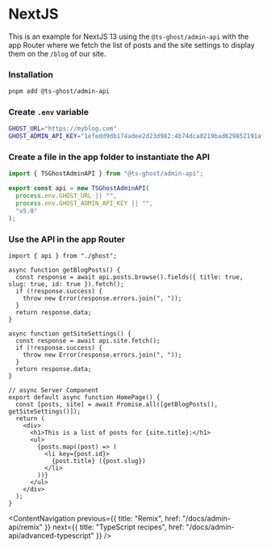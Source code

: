 # NextJS

This is an example for NextJS 13 using the `@ts-ghost/admin-api` with the app Router where we fetch the list of posts and the site settings to display them on the `/blog` of our site.

<Steps>

### Installation

```bash title="Terminal"
pnpm add @ts-ghost/admin-api
```

### Create `.env` variable

```bash title=".env"
GHOST_URL="https://myblog.com"
GHOST_ADMIN_API_KEY="1efedd9db174adee2d23d982:4b74dca0219bad629852191af326a45037346c2231240e0f7aec1f9371cc14e8"
```

### Create a file in the app folder to instantiate the API

```ts title="app/blog/ghost.ts"
import { TSGhostAdminAPI } from "@ts-ghost/admin-api";

export const api = new TSGhostAdminAPI(
  process.env.GHOST_URL || "",
  process.env.GHOST_ADMIN_API_KEY || "",
  "v5.0"
);
```

### Use the API in the app Router

```tsx title="app/blog/page.tsx"
import { api } from "./ghost";

async function getBlogPosts() {
  const response = await api.posts.browse().fields({ title: true, slug: true, id: true }).fetch();
  if (!response.success) {
    throw new Error(response.errors.join(", "));
  }
  return response.data;
}

async function getSiteSettings() {
  const response = await api.site.fetch();
  if (!response.success) {
    throw new Error(response.errors.join(", "));
  }
  return response.data;
}

// async Server Component
export default async function HomePage() {
  const [posts, site] = await Promise.all([getBlogPosts(), getSiteSettings()]);
  return (
    <div>
      <h1>This is a list of posts for {site.title}:</h1>
      <ul>
        {posts.map((post) => (
          <li key={post.id}>
            {post.title} ({post.slug})
          </li>
        ))}
      </ul>
    </div>
  );
}
```

</Steps>

<ContentNavigation
  previous={{ title: "Remix", href: "/docs/admin-api/remix" }}
  next={{ title: "TypeScript recipes", href: "/docs/admin-api/advanced-typescript" }}
/>
